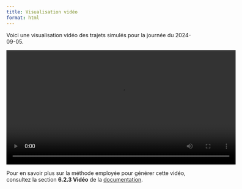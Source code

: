 ```yaml
---
title: Visualisation vidéo
format: html
---
```


Voici une visualisation vidéo des trajets simulés pour la journée du 2024-09-05.  

<div style="text-align: center;">
  <video width="600" controls>
    <source src="projet3_files/figure-html/simulation_trajets.mp4" type="video/mp4">
    Your browser does not support the video tag.
  </video>
</div>

Pour en savoir plus sur la méthode employée pour générer cette vidéo, consultez la section **6.2.3 Vidéo** de la [documentation](docu.qmd#video).